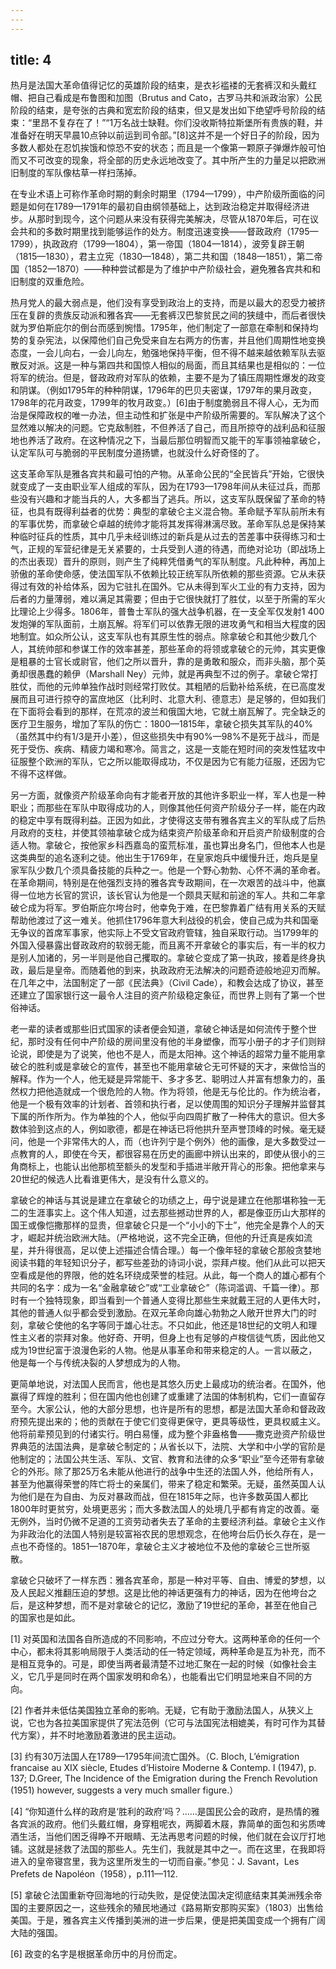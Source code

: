 ```yaml
---
---
---
```

title: 4
---




热月是法国大革命值得记忆的英雄阶段的结束，是衣衫褴褛的无套裤汉和头戴红帽、把自己看成是布鲁图和加图（Brutus and Cato，古罗马共和派政治家）公民阶段的结束，是夸张的古典和宽宏阶段的结束，但又是发出如下绝望呼号阶段的结束：“里昂不复存在了！”“1万名战士缺鞋。你们没收斯特拉斯堡所有贵族的鞋，并准备好在明天早晨10点钟以前运到司令部。”[8]这并不是一个好日子的阶段，因为多数人都处在忍饥挨饿和惊恐不安的状态；而且是一个像第一颗原子弹爆炸般可怕而又不可改变的现象，将全部的历史永远地改变了。其中所产生的力量足以把欧洲旧制度的军队像枯草一样扫荡掉。

在专业术语上可称作革命时期的剩余时期里（1794—1799），中产阶级所面临的问题是如何在1789—1791年的最初自由纲领基础上，达到政治稳定并取得经济进步。从那时到现今，这个问题从来没有获得完美解决，尽管从1870年后，可在议会共和的多数时期里找到能够运作的处方。制度迅速变换——督政政府（1795—1799），执政政府（1799—1804），第一帝国（1804—1814），波旁复辟王朝（1815—1830），君主立宪（1830—1848），第二共和国（1848—1851），第二帝国（1852—1870）——种种尝试都是为了维护中产阶级社会，避免雅各宾共和和旧制度的双重危险。

热月党人的最大弱点是，他们没有享受到政治上的支持，而是以最大的忍受力被挤压在复辟的贵族反动派和雅各宾——无套裤汉巴黎贫民之间的狭缝中，而后者很快就为罗伯斯庇尔的倒台而感到惋惜。1795年，他们制定了一部意在牵制和保持均势的复杂宪法，以保障他们自己免受来自左右两方的伤害，并且他们周期性地变换态度，一会儿向右，一会儿向左，勉强地保持平衡，但不得不越来越依赖军队去驱散反对派。这是一种与第四共和国惊人相似的局面，而且其结果也是相似的：一位将军的统治。但是，督政政府对军队的依赖，主要不是为了镇压周期性爆发的政变和阴谋。（例如1795年的种种阴谋，1796年的巴贝夫密谋，1797年的果月政变，1798年的花月政变，1799年的牧月政变。）[6]由于制度脆弱且不得人心，无为而治是保障政权的唯一办法，但主动性和扩张是中产阶级所需要的。军队解决了这个显然难以解决的问题。它克敌制胜，不但养活了自己，而且所掠夺的战利品和征服地也养活了政府。在这种情况之下，当最后那位明智而又能干的军事领袖拿破仑，认定军队可与脆弱的平民制度分道扬镳，也就没什么好奇怪的了。

这支革命军队是雅各宾共和最可怕的产物。从革命公民的“全民皆兵”开始，它很快就变成了一支由职业军人组成的军队，因为在1793—1798年间从未征过兵，而那些没有兴趣和才能当兵的人，大多都当了逃兵。所以，这支军队既保留了革命的特征，也具有既得利益者的优势：典型的拿破仑主义混合物。革命赋予军队前所未有的军事优势，而拿破仑卓越的统帅才能将其发挥得淋漓尽致。革命军队总是保持某种临时征兵的性质，其中几乎未经训练过的新兵是从过去的苦差事中获得练习和士气，正规的军营纪律是无关紧要的，士兵受到人道的待遇，而绝对论功（即战场上的杰出表现）晋升的原则，则产生了纯粹凭借勇气的军队制度。凡此种种，再加上骄傲的革命使命感，使法国军队不依赖比较正统军队所依赖的那些资源。它从未获得过有效的补给体系，因为它驻扎在国外。它从未得到军火工业的有力支持，因为后者的力量薄弱，难以满足其需要；但由于它很快就打了胜仗，以至于所需的军火比理论上少得多。1806年，普鲁士军队的强大战争机器，在一支全军仅发射1 400发炮弹的军队面前，土崩瓦解。将军们可以依靠无限的进攻勇气和相当大程度的因地制宜。如众所公认，这支军队也有其原生性的弱点。除拿破仑和其他少数几个人，其统帅部和参谋工作的效率甚差，那些革命的将领或拿破仑的元帅，其实更像是粗暴的士官长或尉官，他们之所以晋升，靠的是勇敢和服众，而非头脑，那个英勇却很愚蠢的赖伊（Marshall Ney）元帅，就是再典型不过的例子。拿破仑常打胜仗，而他的元帅单独作战时则经常打败仗。其粗陋的后勤补给系统，在已高度发展而且可进行掠夺的富庶地区（比利时、北意大利、德意志）是足够的，但如我们在下面将会看到的那样，在荒凉的波兰和俄国大地，它就土崩瓦解了。完全缺乏的医疗卫生服务，增加了军队的伤亡：1800—1815年，拿破仑损失其军队的40%（虽然其中约有1/3是开小差），但这些损失中有90%—98%不是死于战斗，而是死于受伤、疾病、精疲力竭和寒冷。简言之，这是一支能在短时间的突发性猛攻中征服整个欧洲的军队，它之所以能取得成功，不仅是因为它有能力征服，还因为它不得不这样做。

另一方面，就像资产阶级革命向有才能者开放的其他许多职业一样，军人也是一种职业；而那些在军队中取得成功的人，则像其他任何资产阶级分子一样，能在内政的稳定中享有既得利益。正因为如此，才使得这支带有雅各宾主义的军队成了后热月政府的支柱，并使其领袖拿破仑成为结束资产阶级革命和开启资产阶级制度的合适人物。拿破仑，按他家乡科西嘉岛的蛮荒标准，虽也算出身名门，但他本人也是这类典型的追名逐利之徒。他出生于1769年，在皇家炮兵中缓慢升迁，炮兵是皇家军队少数几个须具备技能的兵种之一。他是一个野心勃勃、心怀不满的革命者。在革命期间，特别是在他强烈支持的雅各宾专政期间，在一次艰苦的战斗中，他赢得一位地方长官的赏识，该长官认为他是一个颇具天赋和前途的军人。共和二年拿破仑成为将军。罗伯斯庇尔垮台时，他幸免于难，在巴黎靠着广结有用关系的天赋帮助他渡过了这一难关。他抓住1796年意大利战役的机会，使自己成为共和国毫无争议的首席军事家，他实际上不受文官政府管辖，独自采取行动。当1799年的外国入侵暴露出督政政府的软弱无能，而且离不开拿破仑的事实后，有一半的权力是别人加诸的，另一半则是他自己攫取的。拿破仑变成了第一执政，接着是终身执政，最后是皇帝。而随着他的到来，执政政府无法解决的问题奇迹般地迎刃而解。在几年之中，法国制定了一部《民法典》（Civil Cade），和教会达成了协议，甚至还建立了国家银行这一最令人注目的资产阶级稳定象征，而世界上则有了第一个世俗神话。

老一辈的读者或那些旧式国家的读者便会知道，拿破仑神话是如何流传于整个世纪，那时没有任何中产阶级的房间里没有他的半身塑像，而写小册子的才子们则辩论说，即使是为了说笑，他也不是人，而是太阳神。这个神话的超常力量不能用拿破仑的胜利或是拿破仑的宣传，甚至也不能用拿破仑无可怀疑的天才，来做恰当的解释。作为一个人，他无疑是异常能干、多才多艺、聪明过人并富有想象力的，虽然权力把他造就成一个很危险的人物。作为将领，他是无与伦比的。作为统治者，他是一个极有效率的计划者、首领和执行者，足以使周围的知识分子理解并监督其下属的所作所为。作为单独的个人，他似乎向四周扩散了一种伟大的意识。但大多数体验到这点的人，例如歌德，都是在神话已将他拱升至声誉顶峰的时候。毫无疑问，他是一个非常伟大的人，而（也许列宁是个例外）他的画像，是大多数受过一点教育的人，即使在今天，都很容易在历史的画廊中辨认出来的，即使从很小的三角商标上，也能认出他那梳至额头的发型和手插进半敞开背心的形象。把他拿来与20世纪的候选人比看谁更伟大，是没有什么意义的。

拿破仑的神话与其说是建立在拿破仑的功绩之上，毋宁说是建立在他那堪称独一无二的生涯事实上。这个伟人知道，过去那些撼动世界的人，都是像亚历山大那样的国王或像恺撒那样的显贵，但拿破仑只是一个“小小的下士”，他完全是靠个人的天才，崛起并统治欧洲大陆。（严格地说，这不完全正确，但他的升迁真是疾如流星，并升得很高，足以使上述描述合情合理。）每一个像年轻的拿破仑那般贪婪地阅读书籍的年轻知识分子，都写些差劲的诗词小说，崇拜卢梭。他们从此可以把天空看成是他的界限，他的姓名环绕成荣誉的桂冠。从此，每一个商人的雄心都有个共同的名字：成为一名“金融拿破仑”或“工业拿破仑”（陈词滥调、千篇一律）。那时有一个独特现象，即当看到一个普通人变得比那些生来就戴王冠的人更伟大时，其他的普通人似乎都会受到激励。在双元革命向雄心勃勃之人敞开世界大门的时刻，拿破仑使他的名字等同于雄心壮志。不只如此，他还是18世纪的文明人和理性主义者的崇拜对象。他好奇、开明，但身上也有足够的卢梭信徒气质，因此他又成为19世纪富于浪漫色彩的人物。他是从事革命和带来稳定的人。一言以蔽之，他是每一个与传统决裂的人梦想成为的人物。

更简单地说，对法国人民而言，他也是其悠久历史上最成功的统治者。在国外，他赢得了辉煌的胜利；但在国内他也创建了或重建了法国的体制机构，它们一直留存至今。大家公认，他的大部分思想，也许是所有的思想，都是法国大革命和督政政府预先提出来的；他的贡献在于使它们变得更保守，更具等级性，更具权威主义。他将前辈预见到的付诸实行。明白易懂，成为整个非盎格鲁——撒克逊资产阶级世界典范的法国法典，是拿破仑制定的；从省长以下，法院、大学和中小学的官阶是他制定的；法国公共生活、军队、文官、教育和法律的众多“职业”至今还带有拿破仑的外形。除了那25万名未能从他进行的战争中生还的法国人外，他给所有人，甚至为他赢得荣誉的阵亡将士的亲属们，带来了稳定和繁荣。无疑，虽然英国人认为他们是在为自由、为反对暴政而战，但在1815年之际，也许多数英国人都比1800年时更贫穷，处境更恶劣；而大多数法国人的处境几乎都有肯定的改善。毫无例外，当时仍微不足道的工资劳动者失去了革命的主要经济利益。拿破仑主义作为非政治化的法国人特别是较富裕农民的思想观念，在他垮台后仍长久存在，是一点也不奇怪的。1851—1870年，拿破仑主义才被地位不及他的拿破仑三世所驱散。

拿破仑只破坏了一样东西：雅各宾革命，那是一种对平等、自由、博爱的梦想，以及人民起义推翻压迫的梦想。这是比他的神话更强有力的神话，因为在他垮台之后，是这种梦想，而不是对拿破仑的记忆，激励了19世纪的革命，甚至在他自己的国家也是如此。


[1] 对英国和法国各自所造成的不同影响，不应过分夸大。这两种革命的任何一个中心，都未将其影响局限于人类活动的任一特定领域，两种革命是互为补充，而不是相互竞争的。可是，即使当两者最清楚不过地汇聚在一起的时候（如像社会主义，它几乎是同时在两个国家发明和命名），也能看出它们明显地来自不同的方向。



[2] 作者并未低估美国独立革命的影响。无疑，它有助于激励法国人，从狭义上说，它也为各拉美国家提供了宪法范例（它可与法国宪法相媲美，有时可作为其替代方案），并不时地激励着激进的民主运动。



[3] 约有30万法国人在1789—1795年间流亡国外。（C. Bloch, L’émigration francaise au XIX siècle, Etudes d’Histoire Moderne & Contemp. I (1947), p. 137; D.Greer, The Incidence of the Emigration during the French Revolution (1951) however, suggests a very much smaller figure.）



[4] “你知道什么样的政府是‘胜利的政府’吗？……是国民公会的政府，是热情的雅各宾派的政府。他们头戴红帽，身穿粗呢衣，两脚着木屐，靠简单的面包和劣质啤酒生活，当他们困乏得睁不开眼睛、无法再思考问题的时候，他们就在会议厅打地铺。这就是拯救了法国的那些人。先生们，我就是其中之一。而在这里，在我即将进入的皇帝寝宫里，我为这里所发生的一切而自豪。”参见：J. Savant，Les Prefets de Napoléon（1958），p.111—112.



[5] 拿破仑法国重新夺回海地的行动失败，是促使法国决定彻底结束其美洲残余帝国的主要原因之一，这些残余的殖民地通过《路易斯安那购买案》（1803）出售给美国。于是，雅各宾主义传播到美洲的进一步后果，便是把美国变成一个拥有广阔大陆的强国。



[6] 政变的名字是根据革命历中的月份而定。